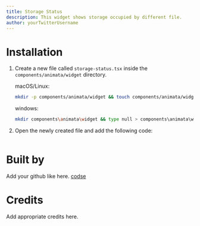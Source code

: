 ```yaml
---
title: Storage Status
description: This widget shows storage occupied by different file.
author: yourTwitterUsername
---
```


<ComponentPreview name="widget-storage-status--docs" />

# Installation

1. Create a new file called `storage-status.tsx` inside the `components/animata/widget` directory.

   macOS/Linux:
   ```bash
   mkdir -p components/animata/widget && touch components/animata/widget/storage-status.tsx
   ```

   windows:
   ```bash
   mkdir components\animata\widget && type null > components\animata\widget\storage-status.tsx
   ```

2. Open the newly created file and add the following code:

```jsx file=<rootDir>/animata/widget/storage-status.tsx

```

# Built by

   Add your github like here. [codse](https://github.com/codse)

# Credits

   Add appropriate credits here.